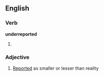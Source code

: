 ==English==

===Verb===
'''underreported'''

# {{past of|[[underreport]]}}

===Adjective===
{{en-adj}}

# [[reported|Reported]] as smaller or lesser than reality